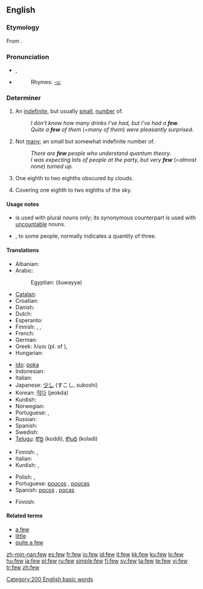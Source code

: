 {{See|Few}}
==English==

{{rank|face|tell|because|177|few|whom|love|far}}

===Etymology===
From {{etyl|ang}} {{term|fēaw}}.

===Pronunciation===
* {{IPA|/fjuː/}}, {{SAMPA|/fju:/}}
* {{audio|en-us-few.ogg|Audio (US)}}
*: Rhymes: [[Rhymes:English:-uː|-uː]]

===Determiner===
{{infl|en|determiner|comparative|fewer|superlative|fewest}}

# {{context|preceded by another determiner}} An [[indefinite]], but usually [[small]], [[number]] of.
#: ''I don't know how many drinks I've had, but I've had a '''few'''.''
#: ''Quite a '''few''' of them'' (=''many of them'') ''were pleasantly surprised.''
# {{rfv-sense}} {{context|used alone}} Not [[many]]; an small but somewhat indefinite number of.
#: ''There are '''few''' people who understand quantum theory.''
#: ''I was expecting lots of people at the party, but very '''few''''' (=''almost none'') ''turned up.''
# {{rfv-sense}} {{meteorology|not comparable|of the sky}} One eighth to two eighths obscured by clouds.
# {{rfv-sense}} {{meteorology|not comparable|of clouds}} Covering one eighth to two eighths of the sky.

====Usage notes====
* {{term||Few}} is used with plural nouns only; its synonymous counterpart {{term|little}} is used with [[Appendix:Glossary#uncountable|uncountable]] nouns.
* {{rfv-sense}} {{term||Few}}, to some people, normally indicates a quantity of three.

====Translations====
{{trans-top|more than one, but not as many as usual or as expected}}
* Albanian: {{t-|sq|pak|xs=Albanian}}
* Arabic:
*: Egyptian: {{Arab|[[شوية]]}} (šuwayya)
* [[Catalan]]: {{t|ca|poc}}
* Croatian: {{t+|hr|malo}}
* Danish: {{t+|da|få}}
* Dutch: {{t+|nl|weinig}}
* Esperanto: {{t-|eo|malmulta|xs=Esperanto}}
* Finnish: {{t+|fi|harva}}, {{t+|fi|vähän}}, {{t+|fi|muutama}}
* French: {{t+|fr|peu}}
* German: {{t+|de|wenig}}
* Greek: λίγοι (pl. of {{t+|el|λίγος|sc=Grek}}), {{t+|el|μερικοί|sc=Grek}}
* Hungarian: {{t+|hu|kevés}}
{{trans-mid}}
* [[Ido]]: [[poka]]
* Indonesian: {{t+|id|sedikit|xs=Indonesian}}
* Italian: {{t+|it|poco}}
* Japanese: [[少し]] (すこし, sukoshi)
* Korean: [[적다]] (jeokda)
* Kurdish: {{t+|ku|که‌م|sc=KUchar}}
* Norwegian: {{t+|no|få}}
* Portuguese: {{t+|pt|poucos|m}}, {{t|pt|poucas|f}}
* Russian: {{t+|ru|немногий|tr=nemnogij|sc=Cyrl}}
* Spanish: {{t+|es|poco}}
* Swedish: {{t+|sv|få}}
* [[Telugu]]: [[కొద్ది]] (koddi), [[కొలది]] (koladi)
{{trans-bottom}}

{{trans-top|(''meteorology'') 1-2 eights covered with clouds}}
{{trans-mid}}
{{trans-bottom}}

{{trans-top|(''meteorology'') covering 1-2 eighths of the sky}}
{{trans-mid}}
{{trans-bottom}}

{{trans-top|small number}}
* Finnish: {{t+|fi|vähän}}, {{t+|fi|muutama}}
* Italian: {{t+|it|pochi}}
* Kurdish: {{KUchar|[[که‌م]]}}, {{KUchar|[[که‌مێ]]}}
{{trans-mid}}
* Polish: {{t+|pl|kilka}}, {{t|pl|parę}}
* Portuguese: [[poucos]] {{m}}, [[poucas]] {{f}}
* Spanish: [[pocos]] {{m}}, [[pocas]] {{f}}
{{trans-bottom}}

<!-- s1 do sth with this -->
{{trans-top|elite group}}
* Finnish: {{t+|fi|harva|alt=harvat}}
{{trans-mid}}
{{trans-bottom}}

====Related terms====
* [[a few]]
* [[little]]
* [[quite a few]]

[[Category:200 English basic words]]

[[zh-min-nan:few]]
[[es:few]]
[[fr:few]]
[[io:few]]
[[id:few]]
[[it:few]]
[[kk:few]]
[[ku:few]]
[[lo:few]]
[[hu:few]]
[[ja:few]]
[[pl:few]]
[[ru:few]]
[[simple:few]]
[[fi:few]]
[[sv:few]]
[[ta:few]]
[[te:few]]
[[vi:few]]
[[tr:few]]
[[zh:few]]